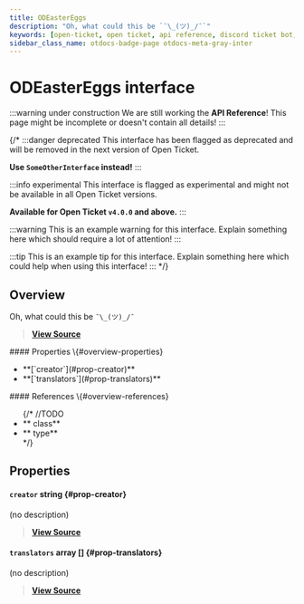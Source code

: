 ```yaml
---
title: ODEasterEggs
description: "Oh, what could this be `¯\_(ツ)_/¯`"
keywords: [open-ticket, open ticket, api reference, discord ticket bot, interface]
sidebar_class_name: otdocs-badge-page otdocs-meta-gray-inter
---
```

<head>
    <link rel="apple-touch-icon" href="/img/logo_vertical.png"/>
</head>

# ODEasterEggs <M color="gray">interface</M>

:::warning under construction
We are still working the **API Reference**! This page might be incomplete or doesn't contain all details!
:::

{/*
:::danger deprecated
This interface has been flagged as deprecated and will be removed in the next version of Open Ticket.

**Use `SomeOtherInterface` instead!**
:::

:::info experimental
This interface is flagged as experimental and might not be available in all Open Ticket versions.

**Available for Open Ticket `v4.0.0` and above.**
:::

:::warning
This is an example warning for this interface. Explain something here which should require a lot of attention!
:::

:::tip
This is an example tip for this interface. Explain something here which could help when using this interface!
:::
*/}

## Overview
Oh, what could this be `¯\_(ツ)_/¯`

> [**View Source**](https://otgithub.dj-dj.be/tree/main/src/core/api/modules/base.ts#L757)

<FlexHorizontal>
<div style={{width:"50%"}}>
    #### Properties \{#overview-properties}
    <ul>
        <li>**[`creator`](#prop-creator)**</li>
        <li>**[`translators`](#prop-translators)**</li>
    </ul>
</div>
<div style={{width:"50%"}}>
    #### References \{#overview-references}
    <ul>
        {/*
        //TODO
        <li>**<code><ApiUrl url="class:ODId" label="api.ODId"/></code> <M color="purple">class</M>**</li>
        <li>**<code><ApiUrl url="type:ODExampleType" label="api.ODExampleType"/></code> <M color="brown">type</M>**</li>
        */}
    </ul>
</div>
</FlexHorizontal>

## Properties
<Divider></Divider>
#### `creator` <M color="blue">string</M> <ApiBlock><ApiUrl url="js:string" label="string"/></ApiBlock> \{#prop-creator}
(no description)

> [**View Source**](https://otgithub.dj-dj.be/tree/main/src/core/api/modules/base.ts#L758)

<Divider></Divider>
#### `translators` <M color="pink">array</M> <ApiBlock><ApiUrl url="js:string" label="string"/>[]</ApiBlock> \{#prop-translators}
(no description)

> [**View Source**](https://otgithub.dj-dj.be/tree/main/src/core/api/modules/base.ts#L759)

<Divider></Divider>
